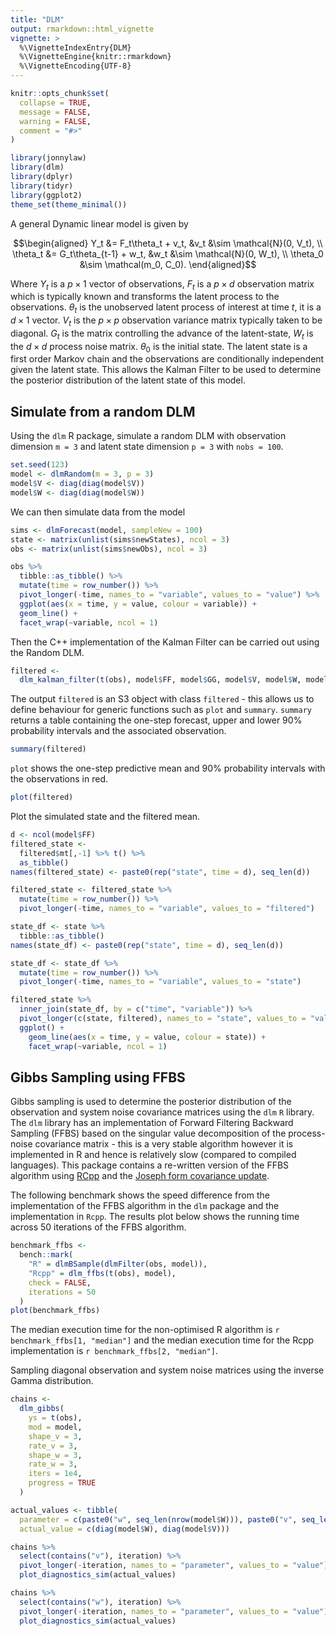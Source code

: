 ```yaml
---
title: "DLM"
output: rmarkdown::html_vignette
vignette: >
  %\VignetteIndexEntry{DLM}
  %\VignetteEngine{knitr::rmarkdown}
  %\VignetteEncoding{UTF-8}
---
```


```r
knitr::opts_chunk$set(
  collapse = TRUE,
  message = FALSE,
  warning = FALSE,
  comment = "#>"
)
```

```r
library(jonnylaw)
library(dlm)
library(dplyr)
library(tidyr)
library(ggplot2)
theme_set(theme_minimal())
```

A general Dynamic linear model is given by

$$\begin{aligned}
Y_t &= F_t\theta_t + v_t, &v_t &\sim \mathcal{N}(0, V_t), \\
\theta_t &= G_t\theta_{t-1} + w_t, &w_t &\sim \mathcal{N}(0, W_t), \\
\theta_0 &\sim \mathcal(m_0, C_0).
\end{aligned}$$

Where $Y_t$ is a $p \times 1$ vector of observations, $F_t$ is a $p \times d$ observation matrix which is typically known and transforms the latent process to the observations. $\theta_t$ is the unobserved latent process of interest at time $t$, it is a $d \times 1$ vector. $V_t$ is the $p \times p$ observation variance matrix typically taken to be diagonal. $G_t$ is the matrix controlling the advance of the latent-state, $W_t$ is the $d \times d$ process noise matrix. $\theta_0$ is the initial state. The latent state is a first order Markov chain and the observations are conditionally independent given the latent state. This allows the Kalman Filter to be used to determine the posterior distribution of the latent state of this model.

## Simulate from a random DLM

Using the `dlm` R package, simulate a random DLM with observation dimension `m = 3` and latent state dimension `p = 3` with `nobs = 100`.

```r
set.seed(123)
model <- dlmRandom(m = 3, p = 3)
model$V <- diag(diag(model$V))
model$W <- diag(diag(model$W))
```

We can then simulate data from the model

```r
sims <- dlmForecast(model, sampleNew = 100)
state <- matrix(unlist(sims$newStates), ncol = 3)
obs <- matrix(unlist(sims$newObs), ncol = 3)
```

```r
obs %>% 
  tibble::as_tibble() %>% 
  mutate(time = row_number()) %>% 
  pivot_longer(-time, names_to = "variable", values_to = "value") %>% 
  ggplot(aes(x = time, y = value, colour = variable)) +
  geom_line() +
  facet_wrap(~variable, ncol = 1)
```

Then the C++ implementation of the Kalman Filter can be carried out using the Random DLM.

```r
filtered <-
  dlm_kalman_filter(t(obs), model$FF, model$GG, model$V, model$W, model$m0, model$C0)
```

The output `filtered` is an S3 object with class `filtered` - this allows us to define behaviour for generic functions such as `plot` and `summary`. `summary` returns a table containing the one-step forecast, upper and lower 90% probability intervals and the associated observation.

```r
summary(filtered)
```

`plot` shows the one-step predictive mean and 90% probability intervals with the observations in red.

```r
plot(filtered)
```

Plot the simulated state and the filtered mean.

```r
d <- ncol(model$FF)
filtered_state <-
  filtered$mt[,-1] %>% t() %>% 
  as_tibble() 
names(filtered_state) <- paste0(rep("state", time = d), seq_len(d))

filtered_state <- filtered_state %>% 
  mutate(time = row_number()) %>% 
  pivot_longer(-time, names_to = "variable", values_to = "filtered")

state_df <- state %>% 
  tibble::as_tibble()
names(state_df) <- paste0(rep("state", time = d), seq_len(d))

state_df <- state_df %>% 
  mutate(time = row_number()) %>% 
  pivot_longer(-time, names_to = "variable", values_to = "state")

filtered_state %>% 
  inner_join(state_df, by = c("time", "variable")) %>% 
  pivot_longer(c(state, filtered), names_to = "state", values_to = "value") %>% 
  ggplot() +
    geom_line(aes(x = time, y = value, colour = state)) +
    facet_wrap(~variable, ncol = 1)
```

## Gibbs Sampling using FFBS

Gibbs sampling is used to determine the posterior distribution of the observation and system noise covariance matrices using the `dlm` `R` library. The `dlm` library has an implementation of Forward Filtering Backward Sampling (FFBS) based on the singular value decomposition of the process-noise covariance matrix - this is a very stable algorithm however it is implemented in R and hence is relatively slow (compared to compiled languages). This package contains a re-written version of the FFBS algorithm using [RCpp](http://rcpp.org) and the [Joseph form covariance update](https://en.wikipedia.org/wiki/Kalman_filter#Derivations).

The following benchmark shows the speed difference from the implementation of the FFBS algorithm in the `dlm` package and the implementation in `Rcpp`. The results plot below shows the running time across 50 iterations of the FFBS algorithm. 

```r
benchmark_ffbs <-
  bench::mark(
    "R" = dlmBSample(dlmFilter(obs, model)),
    "Rcpp" = dlm_ffbs(t(obs), model),
    check = FALSE,
    iterations = 50
  )
plot(benchmark_ffbs)
```

The median execution time for the non-optimised R algorithm is `r benchmark_ffbs[1, "median"]` and the median execution time for the Rcpp implementation is `r benchmark_ffbs[2, "median"]`.

Sampling diagonal observation and system noise matrices using the inverse Gamma distribution.

```r
chains <-
  dlm_gibbs(
    ys = t(obs),
    mod = model,
    shape_v = 3,
    rate_v = 3,
    shape_w = 3,
    rate_w = 3,
    iters = 1e4,
    progress = TRUE
  )
```

```r
actual_values <- tibble(
  parameter = c(paste0("w", seq_len(nrow(model$W))), paste0("v", seq_len(nrow(model$V)))),
  actual_value = c(diag(model$W), diag(model$V)))

chains %>% 
  select(contains("v"), iteration) %>% 
  pivot_longer(-iteration, names_to = "parameter", values_to = "value") %>% 
  plot_diagnostics_sim(actual_values)
```

```r
chains %>% 
  select(contains("w"), iteration) %>% 
  pivot_longer(-iteration, names_to = "parameter", values_to = "value") %>% 
  plot_diagnostics_sim(actual_values)
```
